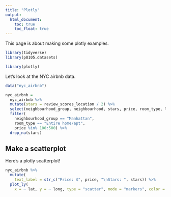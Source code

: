 ```yaml
---
title: "Plotly"
output: 
  html_document:
    toc: true
    toc_float: true
---
```


This page is about making some plotly examples. 

```r
library(tidyverse)
library(p8105.datasets)

library(plotly)
```


Let's look at the NYC airbnb data. 

```r
data("nyc_airbnb")

nyc_airbnb = 
  nyc_airbnb %>% 
  mutate(stars = review_scores_location / 2) %>% 
  select(neighbourhood_group, neighbourhood, stars, price, room_type, lat, long) %>% 
  filter(
    neighbourhood_group == "Manhattan",
    room_type == "Entire home/apt",
    price %in% 100:500) %>% 
  drop_na(stars)
```


## Make a scatterplot 

Here's a plotly scatterplot! 

```r
nyc_airbnb %>%
  mutate(
    text_label = str_c("Price: $", price, "\nStars: ", stars)) %>% 
  plot_ly(
    x = ~ lat, y = ~ long, type = "scatter", mode = "markers", color = ~price, text = ~text_label, alpha = 0.5)
```

